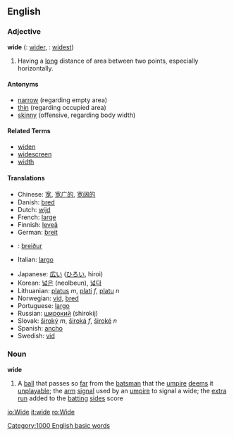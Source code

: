 == English ==

=== Adjective ===

'''wide'''  ({{compar}}: [[wider]], {{superl}}: [[widest]])

# Having a [[long]] distance of area between two points, especially horizontally.

==== Antonyms ====

* [[narrow]] (regarding empty area)
* [[thin]] (regarding occupied area) 
* [[skinny]] (offensive, regarding body width)

==== Related Terms ====
*[[widen]]
*[[widescreen]]
*[[width]]

==== Translations ====

{{top}}
* Chinese: [[宽]], [[宽广的]], [[宽阔的]]
* Danish: [[bred]]
* Dutch: [[wijd]]
* French: [[large]]
* Finnish: [[leveä]]
* German: [[breit]]
* {{is}}: [[breiður]]
* Italian: [[largo]]
{{mid}}
* Japanese: [[広い]] ([[ひろい]], hiroi)
* Korean: [[넓은]] (neolbeun), [[넓다]]
* Lithuanian: [[platus]] ''m'', [[plati]] ''f'', [[platu]] ''n''
* Norwegian: [[vid]], [[bred]]
* Portuguese: [[largo]]
* Russian: [[широкий]] (shirokij)
* Slovak: [[široký]] ''m'', [[široká]] ''f'', [[široké]] ''n''
* Spanish: [[ancho]]
* Swedish: [[vid]]
{{bottom}}

=== Noun ===

'''wide'''

# {{cricket}} A [[ball]] that passes so [[far]] from the [[batsman]] that the [[umpire]] [[deem]]s it [[unplayable]]; the [[arm]] [[signal]] used by an [[umpire]] to signal a wide; the [[extra]] [[run]] added to the [[batting]] [[side]]s score

[[Category:1000 English basic words]]

[[io:Wide]]
[[it:wide]]
[[ro:Wide]]